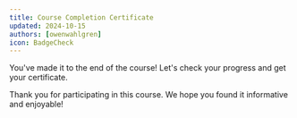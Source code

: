 ```yaml
---
title: Course Completion Certificate
updated: 2024-10-15
authors: [owenwahlgren]
icon: BadgeCheck
---
```



You've made it to the end of the course! Let's check your progress and get your certificate.

<CertificatePage courseId="l1-tokenomics"/>

Thank you for participating in this course. We hope you found it informative and enjoyable!